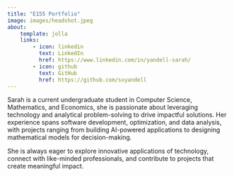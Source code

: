 ```yaml
---
title: "E155 Portfolio"
image: images/headshot.jpeg
about:
    template: jolla
    links: 
        - icon: linkedin
          text: LinkedIn
          href: https://www.linkedin.com/in/yandell-sarah/
        - icon: github
          text: GitHub
          href: https://github.com/sxyandell
---
```


Sarah is a current undergraduate student in Computer Science, Mathematics, and Economics, she is passionate about leveraging technology and analytical problem-solving to drive impactful solutions. Her experience spans software development, optimization, and data analysis, with projects ranging from building AI-powered applications to designing mathematical models for decision-making.

She is always eager to explore innovative applications of technology, connect with like-minded professionals, and contribute to projects that create meaningful impact.